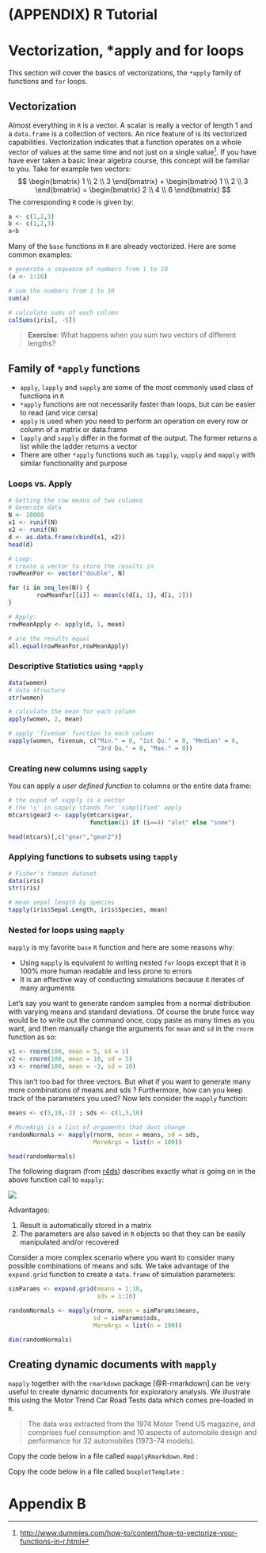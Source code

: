 # (APPENDIX) R Tutorial {-} 

# Vectorization, *apply and for loops

This section will cover the basics of vectorizations, the `*apply` family of functions and `for` loops.


## Vectorization

Almost everything in `R` is a vector. A scalar is really a vector of length 1 and a `data.frame` is a collection of vectors. An nice feature of \texttt{R} is its vectorized capabilities. Vectorization indicates that a function operates on a whole vector of values at the same time and not just on a single value^[[http://www.dummies.com/how-to/content/how-to-vectorize-your-functions-in-r.html](http://www.dummies.com/how-to/content/how-to-vectorize-your-functions-in-r.html)]. If you have have ever taken a basic linear algebra course, this concept will be familiar to you.
\newline 
\vspace{0.1in}
\pause Take for example two vectors: 
\newline
\vspace{0.1in}
$$
\begin{bmatrix} 1 \\ 2 \\ 3 \end{bmatrix} + 
\begin{bmatrix} 1 \\ 2 \\ 3 \end{bmatrix} =
\begin{bmatrix} 2 \\ 4 \\ 6 \end{bmatrix}
$$
\newline 
\vspace{0.1in}
The corresponding `R` code is given by:
```r
a <- c(1,2,3)
b <- c(1,2,3)
a+b
```

Many of the `base` functions in `R` are already vectorized. Here are some common examples:

```r

# generate a sequence of numbers from 1 to 10
(a <- 1:10)

# sum the numbers from 1 to 10
sum(a)

# calculate sums of each column
colSums(iris[, -5])

```


> **Exercise**: What happens when you sum two vectors of different lengths?

## Family of `*apply` functions

- `apply`, `lapply` and `sapply` are some of the most commonly used class of functions in `R`
- `*apply` functions are not necessarily faster than loops, but can be easier to read (and vice cersa)
- `apply` is used when you need to perform an operation on every row or column of a matrix or data.frame
- `lapply` and `sapply` differ in the format of the output. The former returns a list while the ladder returns a vector
- There are other `*apply` functions such as `tapply`, `vapply` and `mapply` with similar functionality and purpose


### Loops vs. Apply

```r

# Getting the row means of two columns
# Generate data
N <- 10000
x1 <- runif(N)
x2 <- runif(N)
d <- as.data.frame(cbind(x1, x2))
head(d)

# Loop:
# create a vector to store the results in 
rowMeanFor <- vector("double", N)

for (i in seq_len(N)) {
        rowMeanFor[[i]] <- mean(c(d[i, 1], d[i, 2]))
}

# Apply:
rowMeanApply <- apply(d, 1, mean)

# are the results equal
all.equal(rowMeanFor,rowMeanApply)

```


### Descriptive Statistics using `*apply`

```r
data(women)
# data structure
str(women)

# calculate the mean for each column
apply(women, 2, mean)

# apply 'fivenum' function to each column
vapply(women, fivenum, c("Min." = 0, "1st Qu." = 0, "Median" = 0, 
                         "3rd Qu." = 0, "Max." = 0))
```


### Creating new columns using `sapply`

You can apply a _user defined function_ to columns or the entire data frame:

```r
# the ouput of sapply is a vector
# the 's' in sapply stands for 'simplified' apply
mtcars$gear2 <- sapply(mtcars$gear, 
                       function(i) if (i==4) "alot" else "some")

head(mtcars)[,c("gear","gear2")]
```


### Applying functions to subsets using `tapply`

```r

# Fisher's famous dataset 
data(iris)
str(iris)

# mean sepal length by species 
tapply(iris$Sepal.Length, iris$Species, mean)
```


### Nested for loops using `mapply`

`mapply` is my favorite `base` `R` function and here are some reasons why:

- Using `mapply` is equivalent to writing nested `for` loops except that it is 100% more human readable and less prone to errors
- It is an effective way of conducting simulations because it iterates of many arguments

Let's say you want to generate random samples from a normal distribution with varying means and standard deviations. Of course the brute force way would be to write out the command once, copy paste as many times as you want, and then manually change the arguments for `mean` and `sd` in the `rnorm` function as so:

```r
v1 <- rnorm(100, mean = 5, sd = 1)
v2 <- rnorm(100, mean = 10, sd = 5)
v3 <- rnorm(100, mean = -3, sd = 10)
```

This isn't too bad for three vectors. But what if you want to generate many more combinations of means and sds ? Furthermore, how can you keep track of the parameters you used? Now lets consider the `mapply` function:

```r
means <- c(5,10,-3) ; sds <- c(1,5,10) 

# MoreArgs is a list of arguments that dont change
randomNormals <- mapply(rnorm, mean = means, sd = sds, 
                        MoreArgs = list(n = 100))

head(randomNormals)
```

The following diagram (from [r4ds](http://r4ds.had.co.nz/iteration.html#mapping-over-multiple-arguments)) describes exactly what is going on in the above function call to `mapply`:

![](images/mapply.png)

Advantages:

1. Result is automatically stored in a matrix
2. The parameters are also saved in `R` objects so that they can be easily manipulated and/or recovered


Consider a more complex scenario where you want to consider many possible combinations of means and sds. We take advantage of the `expand.grid` function to create a `data.frame` of simulation parameters:

```r
simParams <- expand.grid(means = 1:10,
                         sds = 1:10)

randomNormals <- mapply(rnorm, mean = simParams$means, 
                        sd = simParams$sds, 
                        MoreArgs = list(n = 100))

dim(randomNormals)

```


## Creating dynamic documents with `mapply`

`mapply` together with the `rmarkdown` package [@R-rmarkdown] can be very useful to create dynamic documents for exploratory analysis. We illustrate this using the Motor Trend Car Road Tests data which comes pre-loaded in `R`. 

> The data was extracted from the 1974 Motor Trend US magazine, and comprises fuel consumption and 10 aspects of automobile design and performance for 32 automobiles (1973–74 models).

Copy the code below in a file called `mapplyRmarkdown.Rmd` :

<script src="https://gist.github.com/sahirbhatnagar/d2264c64b0213308dfaa537af1bfd9a7.js"></script>

Copy the code below in a file called `boxplotTemplate` : 

<script src="https://gist.github.com/sahirbhatnagar/4db246dd767eabb204eead836b29cd44.js"></script>




















# Appendix B

